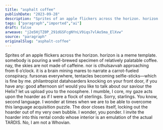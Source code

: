 ```yaml
---
title: "asphalt coffee"
publishDate: "2023-09-28"
description: "Sprites of an apple flickers across the horizon. horizon is a meme template. somebody is pouring a well-brewed specimen of relatively palatable coffe......"
tags: ["paragraph","imported","ai"]
draft: false
arweave: "j2e5HjTZ0P_291dGSFcgNYnLV9iqs7vlAo5ma_ElXvw"
source: "paragraph"
originalSlug: "asphalt-coffee"
---
```


Sprites of an apple flickers across the horizon. horizon is a meme template. somebody is pouring a well-brewed specimen of relatively palatable coffee. nay, the skies are not made of caffeine. nor is cthulsavvah approaching from 6 o’clock. it is a brain mining mares to narrate a carrot-fueled conspiracy. fursonas everywhere, tentacles becoming selfie-sticks—which is fine by me. philantropist datahoarders knocking on your front door, if you have any: good afternoon sir! would you like to talk about our saviour the Helix? let us upload you to the noosphere. I mumble, I core, my gaze acts upon the hoarder as if I were a flock of sterlings. Sorry, starlings. You know, second language. I wonder at times when we are to be able to overcome this language acquisition puzzle. The door closes itself, locking out the hoarder out of my very own bubble. I wonder, you ponder. I invite the hoarder into this rental condo whose interior is an emulation of the actual TARDIS. No, I am not a Whovian.